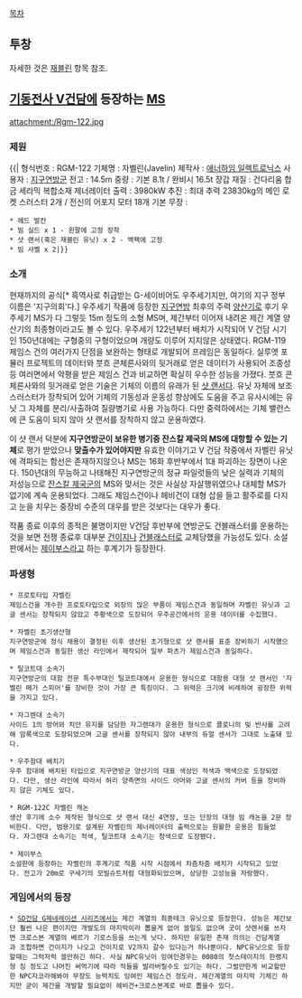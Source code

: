 [[목차]]

== 투창 ==
자세한 것은 [[재블린]] 항목 참조.

== [[기동전사 V건담]]에 등장하는 [[MS]] ==
attachment:/Rgm-122.jpg

=== 제원 ===
{{|
형식번호 : RGM-122
기체명 : 자벨린(Javelin)
제작사 : [[애너하임 일렉트로닉스]]
사용자 : [[지구연방군]]
전고 : 14.5m
중량 : 기본 8.1t / 완비시 16.5t
장갑 재질 : 건다리움 합금 세라믹 복합소재
제너레이터 출력 : 3980kW
추진 : 최대 추력 23830kg의 메인 로켓 스러스터 2개 / 전신의 어포지 모터 18개
기본 무장 :
 * 헤드 발칸
 * 빔 실드 x 1 - 왼팔에 고정 장착
 * 샷 랜서(혹은 재블린 유닛) x 2 - 백팩에 고정
 * 빔 샤벨 x 2|}}

=== 소개 ===
현재까지의 공식[* 흑역사로 취급받는 G-세이비어도 우주세기지만, 여기의 지구 정부 이름은 '지구의회'다.] 우주세기 작품에 등장한 [[지구연방]] 최후의 주력 [[양산기]]로 후기 우주세기 MS가 다 그렇듯 15m 정도의 소형 MS며, 제간부터 이어져 내려온 제간 계열 양산기의 최종형이라고도 볼 수 있다. 우주세기 122년부터 배치가 시작되어 V 건담 시기인 150년대에는 구형중의 구형이었으며 개량도 이루어 지지않은 상태였다. RGM-119 제임스 건의 여러가지 단점을 보완하는 형태로 개발되어 프레임은 동일하다. 실루엣 포뮬러 프로젝트의 데이터와 붓흐 콘체른사와의 뒷거래로 얻은 데이터가 사용되어 조종성등 여러면에서 악평을 받은 제임스 건과 비교하면 확실히 우수한 성능을 가졌다. 붓흐 콘체른사와의 뒷거래로 얻은 기술은 기체의 이름의 유래가 된 [[샷 랜서]]다. 유닛 자체에 보조 스러스터가 장착되어 있어 기체의 기동성과 운동성 향상에도 도움을 주고 유사시에는 유닛 그 자체를 분리/사출하여 질량병기로 사용 가능하다. 다만 중력하에서는 기체 밸런스에 큰 도움이 되지 않아 샷 랜서를 장착하지 않고 운용하였다.

이 샷 랜서 덕분에 '''지구연방군이 보유한 병기중 잔스칼 제국의 MS에 대항할 수 있는 기체'''로 평가 받았으나 '''맞출수가 있어야지만''' 유효한 이야기고 V 건담 작중에서 자벨린 유닛에 격파되는 함선은 존재하지않으나 MS는 16화 후반부에서 1대 파괴하는 장면이 나온다. 150년대의 무능하고 나태해진 지구연방군의 정규 파일럿들의 낮은 실력과 기체의 저성능으로 [[잔스칼 제국]]군의 MS와 맞서는 것은 사실상 자살행위였으나 대체할 MS가 없기에 계속 운용되었다. 그래도 제임스건이나 헤비건이 대형 삽을 들고 활주로를 다지고 눈을 치우는 중장비 수준의 대우를 받은 것보다는 대우가 좋다.

작품 종료 이후의 종적은 불명이지만 V건담 후반부에 연방군도 건블래스터를 운용하는 것을 보면 전쟁 종료후 대부분 [[건이지]]나 [[건블래스터]]로 교체당했을 가능성도 있다. 소설판에서는 [[제이부스]]라고 하는 후계기가 등장한다.

=== 파생형 ===
 * 프로토타입 자벨린
 제임스건을 개수한 프로토타입으로 외장의 많은 부품이 제임스건과 동일하며 자벨린 유닛과 고글 센서는 장착되지 않았고 주황색으로 도장되어 우주공간에서의 운용 데이터를 수집했다.

 * 자벨린 초기생산형
 지구연방군에 정식 채용이 결정된 이후 생산된 초기형으로 샷 랜서를 표준 장비하기 시작했으며 제임스건과 동일한 생산 라인에서 제작되어 일부 파츠가 제임스건과 동일하다.

 * 틸코트대 소속기
 지구연방군의 대함 전문 특수부대인 틸코트대에서 운용한 형식으로 대함용 대형 샷 랜서인 '자벨린 메가 스피어'를 장비한 것이 가장 큰 특징이다. 그 위력은 크기에 비례하여 굉장한 위력을 가지고 있다.

 * 자그렌대 소속기
 사이드 1의 방어와 치안 유지를 담당한 자그렌대가 운용한 형식으로 콜로니의 빛 반사를 고려해 암록색으로 도장되었으며 고글 센서를 장착되지 않아 내부의 듀얼 센서가 그대로 노출돼 있다.

 * 우주함대 배치기
 우주 함대에 배치된 타입으로 지구연방군 양산기의 대표 색상인 적색과 백색으로 도장되었다. 다만, 생산 라인에 따라서 허리 양측면의 사이드 아머와 고글 센서의 커버 등을 장비하지 않은 기체도 있다.

 * RGM-122C 자벨린 캐논
 생산 후기에 소수 제작된 형식으로 샷 랜서 대신 4연장, 또는 단장의 대형 빔 캐논을 2문 장비한다. 다만, 범용기로 설계된 자벨린의 제너레이터의 출력으로는 원활한 운용은 힘들었다. 자그렌대 소속기는 적색, 틸코트대 소속기는 청색으로 도장됐다.

 * 제이부스
 소설판에 등장하는 자벨린의 후계기로 작품 시작 시점에서 차츰차츰 배치가 시작되고 있었다. 전고가 20m로 구세기의 모빌슈트처럼 대형화되었으며, 상당한 고성능을 자랑했다.

=== 게임에서의 등장 ===
 * [[SD건담 G제네레이션 시리즈]]에서는 제간 계열의 최종테크 유닛으로 등장한다. 성능은 제간보단 훨씬 나은 편이지만 개발도의 마지막이라 뽑을게 없어 쓸일도 없으며 굿이 샷렌서를 쓰자면 크로스본 계열의 베르가 기로스등을 쓰는게 낫다. 하지만 유일한 존재 의의는 건담계열과 조합하면 건이지가 나오고 건이지로 V2까지 갈수 있다는거 하나뿐이다. NPC유닛으로 등장할때는 그럭저럭 쓸만하긴 하다. 사실 NPC유닛이 잉여인경우는 0080의 첫스테이지의 한랭지형 짐 정도고 나머진 써먹기에 따라 적들을 발라버릴수도 있기는 하다. 그럴만한게 비교할만한 NPC자코라해봐야 무장도 능력치도 잉여인 제임스건 정도라. 제간계열의 마지막 기체긴 하지만 굳이 제간을 개발할 필요없이 헤비건+크로스본계로 바로 뽑을수 있다.
